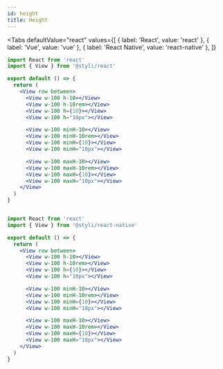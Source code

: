 ```yaml
---
id: height
title: Height
---
```



<Height />


<Tabs
  defaultValue="react"
  values={[
    { label: 'React', value: 'react' },
    { label: 'Vue', value: 'vue' },
    { label: 'React Native', value: 'react-native' },
  ]}
>
  <TabItem value="react">


```jsx
import React from 'react'
import { View } from '@styli/react'

export default () => {
  return (
    <View row between>
      <View w-100 h-10></View>
      <View w-100 h-10rem></View>
      <View w-100 h={10}></View>
      <View w-100 h="10px"></View>

      <View w-100 minH-10></View>
      <View w-100 minH-10rem></View>
      <View w-100 minH={10}></View>
      <View w-100 minH="10px"></View>

      <View w-100 maxH-10></View>
      <View w-100 maxH-10rem></View>
      <View w-100 maxH={10}></View>
      <View w-100 maxH="10px"></View>
    </View>
  )
}
```

  </TabItem>
  <TabItem value="vue">

```vue

```

  </TabItem>
  <TabItem value="react-native">


```jsx
import React from 'react'
import { View } from '@styli/react-native'

export default () => {
  return (
    <View row between>
      <View w-100 h-10></View>
      <View w-100 h-10rem></View>
      <View w-100 h={10}></View>
      <View w-100 h="10px"></View>

      <View w-100 minH-10></View>
      <View w-100 minH-10rem></View>
      <View w-100 minH={10}></View>
      <View w-100 minH="10px"></View>

      <View w-100 maxH-10></View>
      <View w-100 maxH-10rem></View>
      <View w-100 maxH={10}></View>
      <View w-100 maxH="10px"></View>
    </View>
  )
}
```

  </TabItem>
</Tabs>


